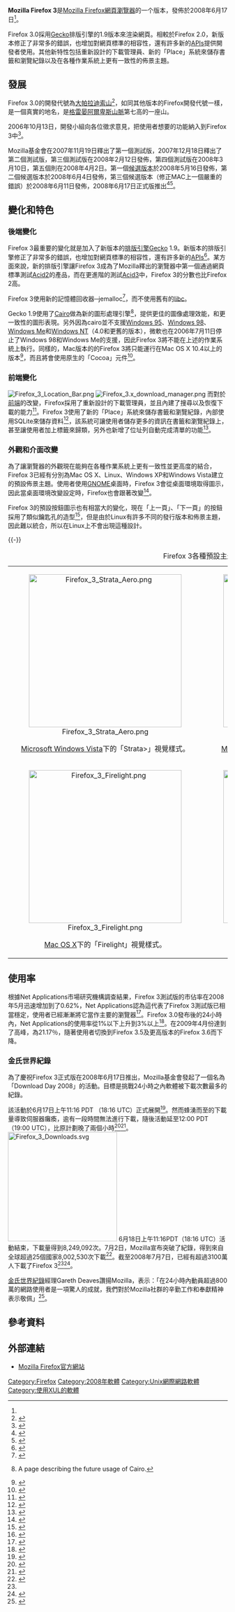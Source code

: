 {{noteTA|G1=IT}}

{{Infobox web browser
| name = Mozilla Firefox 3
| logo = [[File:Firefox_Logo_1.0.svg|118px]][[Image:Mozilla_Firefox_wordmark.svg|182px]]
| screenshot = [[File:Firefox_3.png<!--Do_not_change_this_image_to_a_non-free_version_–_this_includes_Windows_Vista_screenshots._It_will_be_deleted_or_reverted._-->|300px]]
| caption = 在[[Linux|Linux]]上使用Firefox 3.0瀏覽[[維基百科|維基百科]]首頁
| collapsible =
| author = 
| developer = [[Mozilla公司|Mozilla公司]]<br />[[Mozilla基金會|Mozilla基金會]]
| released={{start date|2008|6|17}}
| latest release version = 3.0.19
| latest release date = {{Start date and age|2010|3|30}}
| frequently updated =<!-- 發布版本更新？請不要編輯本頁，只須點按版本號碼！ -->
| programming language =
| operating system = [[跨平台|跨平台]]
| engine = [[Gecko|Gecko]]
| platform =
| size =
| language = 
| status = 停止支援
| genre = [[網頁瀏覽器|網頁瀏覽器]]
| license = 
| website = [http://www.firefox.com/ firefox.com]
}}

{{Firefox TOC}}

'''Mozilla Firefox 3'''是[[Mozilla_Firefox|Mozilla Firefox]][[網頁瀏覽器|網頁瀏覽器]]的一个版本，發佈於2008年6月17日<ref name="developer1"/>。

Firefox 3.0採用[[Gecko|Gecko]]排版引擎的1.9版本來渲染網頁。相較於Firefox 2.0，新版本修正了非常多的錯誤，也增加對網頁標準的相容性，還有許多新的[[應用程式介面|APIs]]提供開發者使用。其他新特性包括重新設計的下載管理員、新的「Place」系統來儲存書籤和瀏覽紀錄以及在各種作業系統上更有一致性的佈景主題。

== 發展 ==
Firefox 3.0的開發代號為[[大帕拉迪索山|大帕拉迪索山]]<ref>{{cite web |url=http://groups.google.com/group/mozilla.dev.planning/browse_thread/thread/c73f6a1c25e8e7b0/b714ca46975f0109#b714ca46975f0109 |title=Gecko 1.9/Firefox 3 ("Gran Paradiso") Planning Meeting, Wednesday Jun 7, 11:00 am |publisher=Groups.google.com |date=2006-06-02 |accessdate=2010-11-09 |archive-date=2012-11-09 |archive-url=https://web.archive.org/web/20121109220724/http://groups.google.com/group/mozilla.dev.planning/browse_thread/thread/c73f6a1c25e8e7b0/b714ca46975f0109#b714ca46975f0109 |dead-url=no }}</ref>，如同其他版本的Firefox開發代號一樣，是一個真實的地名，是[[格雷晏阿爾卑斯山脈|格雷晏阿爾卑斯山脈]]第七高的一座山。

2006年10月13日，開發小組向各位徵求意見，把使用者想要的功能納入到Firefox 3中<ref>{{cite web |url=http://arstechnica.com/news.ars/post/20061013-7986.html |title=Firefox accepting feature suggestions for version 3 |date=2006-10-13 |accessdate=2007-02-05 |last=Reimer |first=Jeremy |publisher=Arstechnica.com |archive-date=2009-01-23 |archive-url=https://web.archive.org/web/20090123035152/http://arstechnica.com/news.ars/post/20061013-7986.html |dead-url=no }}</ref>。

Mozilla基金會在2007年11月19日釋出了第一個測試版，2007年12月18日釋出了第二個測試版，第三個測試版在2008年2月12日發佈，第四個測試版在2008年3月10日，第五個則在2008年4月2日。第一個[[軟體版本週期#Release_Candidate|候選版本]]於2008年5月16日發佈，第二個候選版本於2008年6月4日發佈，第三個候選版本（修正MAC上一個嚴重的錯誤）於2008年6月11日發佈，2008年6月17日正式版推出<ref name="developer1">{{cite web |url=https://developer.mozilla.org/devnews/index.php/2008/06/11/coming-tuesday-june-17th-firefox-3/ |title=Coming Tuesday, June 17th: Firefox 3 |publisher=Mozilla Developer News |access-date=2016-03-26 |archive-url=https://web.archive.org/web/20090328080710/https://developer.mozilla.org/devnews//index.php//2008//06//11//coming-tuesday-june-17th-firefox-3/ |archive-date=2009-03-28 |dead-url=yes }}</ref><ref>{{cite news |author=Anick Jesdanun |author2=Associated Press |title=New Firefox Web browser to be released Tuesday |url=http://www.msnbc.msn.com/id/25125727/ |date=2008-06-12 |accessdate=2010-10-07 |archive-date=2012-11-05 |archive-url=https://web.archive.org/web/20121105171422/http://www.msnbc.msn.com/id/25125727/ |dead-url=no }}</ref>。

== 變化和特色 ==
=== 後端變化 ===
Firefox 3最重要的變化就是加入了新版本的[[排版引擎|排版引擎]][[Gecko|Gecko]] 1.9。新版本的排版引擎修正了非常多的錯誤，也增加對網頁標準的相容性，還有許多新的[[應用程式介面|APIs]]<ref name="mdc_fx3_developers">{{cite web |url=https://developer.mozilla.org/en/docs/Firefox_3_for_developers |title=Firefox 3 for developers |accessdate=2007-07-17 |date=2007-07-17 |publisher=Mozilla Developer Center |archive-date=2013-03-31 |archive-url=https://web.archive.org/web/20130331220917/https://developer.mozilla.org/en/docs/Firefox_3_for_developers |dead-url=no }}</ref>。某方面來說，新的排版引擎讓Firefox 3成為了Mozilla釋出的瀏覽器中第一個通過網頁標準測試[[Acid2|Acid2]]的產品，而在更進階的測試[[Acid3|Acid3]]中，Firefox 3的分數也比Firefox 2高。

Firefox 3使用新的記憶體回收器─jemalloc<ref>{{cite web |title=A Scalable Concurrent malloc(3) Implementation for FreeBSD |first=Jason |last=Evans |url=http://people.freebsd.org/~jasone/jemalloc/bsdcan2006/jemalloc.pdf |format=PDF |date=2006-04-16 |accessdate=2008-02-13 |archive-date=2011-08-22 |archive-url=https://www.webcitation.org/617MnAtX5?url=http://people.freebsd.org/~jasone/jemalloc/bsdcan2006/jemalloc.pdf |dead-url=no }}</ref>，而不使用舊有的[[C標準函式庫|libc]]。

Gecko 1.9使用了[[Cairo_(繪圖)|Cairo]]做為新的圖形處理引擎<ref>{{cite web |title=Mozilla Cairo Vector Graphics |url=http://www.mozillazine.org/talkback.html?article=6498 |archiveurl=https://web.archive.org/web/20060219212346/http://www.mozillazine.org/talkback.html?article=6498 |archivedate=2006-02-19 |accessdate=2007-01-24 |date=2005-04-24 |publisher=mozillaZine |deadurl=yes }} A page describing the future usage of Cairo.</ref>，提供更佳的圖像處理效能，和更一致性的圖形表現。另外因為cairo並不支援[[Windows_95|Windows 95]]、[[Windows_98|Windows 98]]、[[Windows_Me|Windows Me]]和[[Windows_NT|Windows NT]]（4.0和更舊的版本），微軟也在2006年7月11日停止了Windows 98和Windows Me的支援，因此Firefox 3將不能在上述的作業系統上執行。同樣的，Mac版本的的Firefox 3將只能運行在Mac OS X 10.4以上的版本<ref>{{cite web |title=Gran Paradiso - System Requirements |url=http://www.mozilla.org/projects/granparadiso/system-requirements.html |accessdate=2007-09-11 |publisher=mozilla.org |archive-date=2009-08-02 |archive-url=https://web.archive.org/web/20090802110522/http://www.mozilla.org/projects/granparadiso/system-requirements.html |dead-url=no }}</ref>，而且將會使用原生的「Cocoa」元件<ref>{{cite news |title=Firefox 3 (Gran Paradiso) Alpha 1 |publisher=ZDNet.co.uk |date=2006-12-12 |url=http://reviews.zdnet.co.uk/software/productivity/0,1000001108,39285100,00.htm |accessdate=2012-06-11 |archive-date=2009-09-27 |archive-url=https://web.archive.org/web/20090927005600/http://reviews.zdnet.co.uk/software/productivity/0,1000001108,39285100,00.htm |dead-url=no }}</ref>。

=== 前端變化 ===
[[File:Firefox_3_Location_Bar.png|thumb]]
[[File:Firefox_3.x_download_manager.png|thumb]]
而對於[[前端和後端|前端]]的改變，Firefox採用了重新設計的下載管理員，並且內建了搜尋以及恢復下載的能力<ref>{{cite web |title=Firefox 3 Beta 1 Release Notes |publisher=mozilla.com |date=2007-11-19 |url=http://www.mozilla.com/en-US/firefox/3.0b1/releasenotes/ |accessdate=2007-12-05 |archive-date=2012-04-17 |archive-url=https://www.webcitation.org/66ynU8ZbO?url=http://www.mozilla.org/en-US/firefox/3.0b1/releasenotes/ |dead-url=no }}</ref>。Firefox 3使用了新的「Place」系統來儲存書籤和瀏覽紀錄，內部使用SQLite來儲存資料<ref>{{cite web |title=Places |publisher=Mozilla Wiki |date=2006-10-16 |url=https://wiki.mozilla.org/index.php?title=Places&oldid=46000 |accessdate=2007-02-05 |archive-date=2020-11-14 |archive-url=https://web.archive.org/web/20201114063326/https://wiki.mozilla.org/index.php?title=Places&oldid=46000 |dead-url=no }}</ref>，該系統可讓使用者儲存更多的資訊在書籤和瀏覽紀錄上，甚至讓使用者加上標籤來歸類，另外也新增了位址列自動完成清單的功能<ref>{{cite web |title=Mozilla Gran Paradiso Alpha 8 Release Notes |publisher=Mozilla.org |date=2007-09-21 |url=http://www.mozilla.org/projects/firefox/3.0a8/releasenotes/ |archiveurl=https://web.archive.org/web/20081217041913/http://www.mozilla.org/projects/firefox/3.0a8/releasenotes/ |archivedate=2008-12-17 |accessdate=2012-06-11 |deadurl=yes }}</ref>。

=== 外觀和介面改變 ===
為了讓瀏覽器的外觀現在能夠在各種作業系統上更有一致性並更高度的結合，Firefox 3已經有分別為Mac OS X、Linux、Windows XP和Windows Vista建立的預設佈景主題。使用者使用[[GNOME|GNOME]]桌面時，Firefox 3會從桌面環境取得圖示，因此當桌面環境改變設定時，Firefox也會跟著改變<ref>{{cite news |author=Ryan Paul |title=A first look at the Firefox 3 visual refresh for Linux |publisher=[[Ars_Technica|Ars Technica]] |date=2007-11-15 |url=http://arstechnica.com/journals/linux.ars/2007/11/15/afirst-look-at-the-firefox-3-visual-refresh-for-linux |accessdate=2008-07-11 |archive-date=2008-10-16 |archive-url=https://web.archive.org/web/20081016013600/http://arstechnica.com/journals/linux.ars/2007/11/15/afirst-look-at-the-firefox-3-visual-refresh-for-linux |dead-url=no }}</ref>。

Firefox 3的預設按鈕圖示也有相當大的變化，現在「上一頁」、「下一頁」的按鈕採用了類似鑰匙孔的造型<ref>{{cite web |url=http://blog.mozilla.com/faaborg/2008/01/22/navigation-toolbar-on-windows/ |title=Keyhole Shape |date=2007-01-23 |accessdate=2007-01-23 |author=Alex Faaborg |publisher=blog.mozilla.com |deadurl=yes |archiveurl=https://web.archive.org/web/20080124070109/http://blog.mozilla.com/faaborg/2008/01/22/navigation-toolbar-on-windows/ |archivedate=2008-01-24 }}</ref>，但是由於Linux有許多不同的發行版本和佈景主題，因此難以統合，所以在Linux上不會出現這種設計。

{{-}}

{| class="toccolours wikitable" style="border-collapse:collapse;margin:0 auto;text-align:center;"
|+ Firefox 3各種預設主題<ref>{{cite web |title=Firefox 3: Tango, Strata, Firelight |publisher=Mozilla Links |date=2008-05 |url=http://mozillalinks.org/wp/2008/05/firefox-3-tango-strata-firelight/ |accessdate=2010-11-09 |archive-url=https://web.archive.org/web/20101127081926/http://mozillalinks.org/wp/2008/05/firefox-3-tango-strata-firelight/ |archive-date=2010-11-27 |dead-url=yes }}</ref>
|-
| align="center" valign="top" style="width:33%;"|[[File:Firefox_3_Strata_Aero.png|350px]]
<center>[[Windows_Vista|Microsoft Windows Vista]]下的「Strata>」視覺樣式。</center>
| align="center" valign="top" style="width:33%;"|[[File:Firefox_3_Strata_XP.png|350px]]
<center>[[Windows_XP|Microsoft Windows XP]]下的「Strata」視覺樣式。</center>
|-
| align="center" valign="top" style="width:33%;"|[[File:Firefox_3_Firelight.png|350px]]
<center>[[Mac_OS_X|Mac OS X]]下的「Firelight」視覺樣式。</center>
| align="center" valign="top" style="width:33%;"|[[File:Firefox_3_Tango_Blubuntu.png|350px]]
<center>[[Ubuntu|Ubuntu]] [[Linux|Linux]]下的「Tango」視覺樣式。</center>
|}
== 使用率 ==
{{Firefox usage share}}
根據Net Applications市場研究機構調查結果，Firefox 3測試版的市佔率在2008年5月迅速增加到了0.62%，Net Applications認為這代表了Firefox 3測試版已相當穩定，使用者已經漸漸將它當作主要的瀏覽器<ref>{{cite web |title=Firefox 3.0 BETA Gaining Market Share |publisher=Net Applications |url=http://marketshare.hitslink.com/report.aspx?qprid=3&qpcustom=Firefox+3.0&sample=11 |accessdate=2008-04-20 |archive-date=2014-09-03 |archive-url=https://web.archive.org/web/20140903211412/http://marketshare.hitslink.com/report.aspx?qprid=3&qpcustom=Firefox+3.0&sample=11 |dead-url=no }}</ref>。Firefox 3.0發布後的24小時內，Net Applications的使用率從1%以下上升到3%以上<ref>{{cite web |url=http://marketshare.hitslink.com/report.aspx?qprid=31 |title=Firefox 3.0 Usage Share (EDT) |publisher=Net Applications |date=2008-06-19 |accessdate=2008-06-19 |archive-date=2008-09-06 |archive-url=https://web.archive.org/web/20080906170439/http://marketshare.hitslink.com/report.aspx?qprid=31 |dead-url=no }}</ref>。在2009年4月份達到了高峰，為21.17％，隨著使用者切換到Firefox 3.5及更高版本的Firefox 3.6而下降。

=== 金氏世界紀錄 ===
為了慶祝Firefox 3正式版在2008年6月17日推出，Mozilla基金會發起了一個名為「Download Day 2008」的活動。目標是挑戰24小時之內軟體被下載次數最多的紀錄。

該活動於6月17日上午11:16 PDT （18:16 UTC）正式展開<ref>{{cite web |url=http://www.spreadfirefox.com/node/2438 |title=The Official Download Day Time at www.spreadfirefox.com |publisher=Spreadfirefox.com |date=2008-06-17 |accessdate=2010-11-09 |deadurl=yes |archiveurl=https://web.archive.org/web/20101201044206/http://www.spreadfirefox.com/node/2438 |archivedate=2010-12-01 }}</ref>。然而蜂湧而至的下載量導致伺服器癱瘓，逾有一段時間無法進行下載，隨後活動延至12:00 PDT（19:00 UTC），比原計劃晚了兩個小時<ref>{{cite web |url=http://www.theregister.co.uk/2008/06/17/firefox_3_debuts/ |title=Firefox 3 Download Day falls flat on face |publisher=The Register |author=Kelly Fiveash |date=2008-06-17 |accessdate=2008-07-30 |archive-date=2019-06-29 |archive-url=https://web.archive.org/web/20190629080908/https://www.theregister.co.uk/2008/06/17/firefox_3_debuts/ |dead-url=no }}</ref><ref>{{cite web |last=Shapiro |first=Melissa |url=http://blog.mozilla.com/blog/2008/06/17/firefox-3-coming-soon/ |title=The Mozilla Blog - Firefox 3 coming soon! |publisher=Blog.mozilla.com |date=2008-06-17 |accessdate=2010-11-09 |archive-date=2010-11-08 |archive-url=https://web.archive.org/web/20101108000433/http://blog.mozilla.com/blog/2008/06/17/firefox-3-coming-soon/ |dead-url=no }}</ref>。
[[File:Firefox_3_Downloads.svg|250px]]
6月18日上午11:16PDT（18:16 UTC）活動結束，下載量得到8,249,092次。7月2日，Mozilla宣布突破了紀錄，得到來自全球超過25個國家8,002,530次下載<ref name="Download Day">{{cite web |title=Download Day 2008 |publisher=Spread Firefox |year=2008 |url=http://www.spreadfirefox.com/en-US/worldrecord/ |accessdate=2010-11-09 |deadurl=yes |archiveurl=https://web.archive.org/web/20091117160425/http://www.spreadfirefox.com/en-US/worldrecord/ |archivedate=2009-11-17 |df= }}</ref>。截至2008年7月7日，已經有超過3100萬人下載了Firefox 3<ref name="Download Day"/><ref>{{cite web |url=http://downloadcounter.sj.mozilla.com/ |title=Live Firefox Download Counter |date=2008-06-19 |accessdate=2008-06-19 |deadurl=yes |archiveurl=https://web.archive.org/web/20080618020543/http://downloadcounter.sj.mozilla.com/ |archivedate=2008-06-18 }}</ref>。

[[金氏世界紀錄|金氏世界紀錄]]經理Gareth Deaves讚揚Mozilla，表示：「在24小時內動員超過800萬的網路使用者是一項驚人的成就，我們對於Mozilla社群的辛勤工作和奉獻精神表示敬佩」<ref>{{cite web |url=http://www.mozilla.com/en-US/press/mozilla-2008-07-02.html |title=Mozilla Sets New Guinness World Record with Firefox 3 Downloads |publisher=[[Mozilla|Mozilla]] |author=Naventi, Steve |date=2008-07-02 |accessdate=2008-10-07 |archive-date=2011-08-22 |archive-url=https://web.archive.org/web/20110822125439/http://www.mozilla.com/en-US/press/mozilla-2008-07-02.html |dead-url=no }}</ref>。
{{clear|left}}

== 參考資料 ==
{{reflist|2}}

== 外部連結 ==
* [http://www.mozilla.com/firefox/ Mozilla Firefox官方網站]{{Wayback|url=http://www.mozilla.com/firefox/ |date=20201207121443 }}

{{Mozilla}}
{{web browser}}
{{網頁瀏覽器時間線}}

[[Category:Firefox|Category:Firefox]]
[[Category:2008年軟體|Category:2008年軟體]]
[[Category:Unix網際網路軟體|Category:Unix網際網路軟體]]
[[Category:使用XUL的軟體|Category:使用XUL的軟體]]